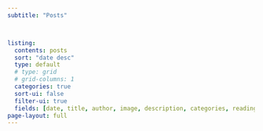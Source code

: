 ```yaml
---
subtitle: "Posts"



listing:
  contents: posts
  sort: "date desc"
  type: default
  # type: grid
  # grid-columns: 1
  categories: true
  sort-ui: false
  filter-ui: true
  fields: [date, title, author, image, description, categories, reading-time]
page-layout: full
---
```


<script>
document.addEventListener('DOMContentLoaded', function() {
    let subtitleElement = null;
    let categoryLinksContainer = null;
    const maxAttempts = 20; // 최대 20번 시도 (0.5초 간격으로 약 10초)
    let attempts = 0;

    const findElementsInterval = setInterval(function() {
        subtitleElement = document.querySelector('.quarto-title-block .subtitle');
        const marginSidebar = document.querySelector('#quarto-margin-sidebar');
        attempts++;

        if (marginSidebar) {
            // console.log('Dynamic subtitle: Found #quarto-margin-sidebar.'); // 로그 확인용
            categoryLinksContainer = marginSidebar.querySelector('div.quarto-listing-category');
        } else if (attempts === 1) { // 첫 시도에서 못찾으면 바로 로그 남기기
            console.warn('Dynamic subtitle: #quarto-margin-sidebar not found on first attempt.');
        }

        if ((subtitleElement && categoryLinksContainer) || attempts >= maxAttempts) {
            clearInterval(findElementsInterval);
            if (subtitleElement && categoryLinksContainer) {
                console.log('Dynamic subtitle: Successfully found subtitleElement and categoryLinksContainer.');
                initializeDynamicSubtitle(subtitleElement, categoryLinksContainer);
            } else {
                if (!subtitleElement) {
                    console.warn('Dynamic subtitle: Subtitle element (.quarto-title-block .subtitle) not found after multiple attempts.');
                }
                if (!categoryLinksContainer) {
                    console.warn('Dynamic subtitle: Category links container (div.quarto-listing-category within #quarto-margin-sidebar) not found after multiple attempts.');
                    if (marginSidebar) {
                        console.log('Dynamic subtitle: InnerHTML of #quarto-margin-sidebar:');
                        console.log(marginSidebar.innerHTML);
                    } else {
                        console.warn('Dynamic subtitle: #quarto-margin-sidebar was also not found.');
                    }
                }
            }
        }
    }, 500); // 500ms (0.5초) 간격으로 확인

    function initializeDynamicSubtitle(subtitleElem, categoriesContainer) {
        const originalSubtitleText = subtitleElem.textContent.trim();

        const updateSubtitle = () => {
            const activeFilterElement = categoriesContainer.querySelector('div.category.active');
            if (activeFilterElement) {
              let categoryName = activeFilterElement.textContent.trim(); // 예: "All (1)" 또는 "News (3)"
              const categoryNameOnly = categoryName.replace(/\s*\(\d+\)$/, '').trim(); // 숫자 제거 -> "All" 또는 "News"
              
              if (categoryNameOnly === "All") {
                subtitleElem.textContent = originalSubtitleText;
              } else {
                subtitleElem.textContent = `Posts by [${categoryNameOnly}]`;
              }
            } else {
              // 활성 필터가 없으면 원래 부제목으로 되돌립니다.
              subtitleElem.textContent = originalSubtitleText;
            }
        };

        const observer = new MutationObserver((mutationsList) => {
            for(const mutation of mutationsList) {
                if (mutation.type === 'attributes' && 
                    mutation.attributeName === 'class' && 
                    mutation.target.matches('div.category')) { // categoriesContainer의 자식인 div.category를 감지
                    updateSubtitle();
                    return; 
                }
            }
        });

        observer.observe(categoriesContainer, { // 찾은 categoriesContainer를 관찰
            attributes: true, 
            childList: false, 
            subtree: true     
        });

        updateSubtitle(); // 초기 업데이트
    }
});
</script>